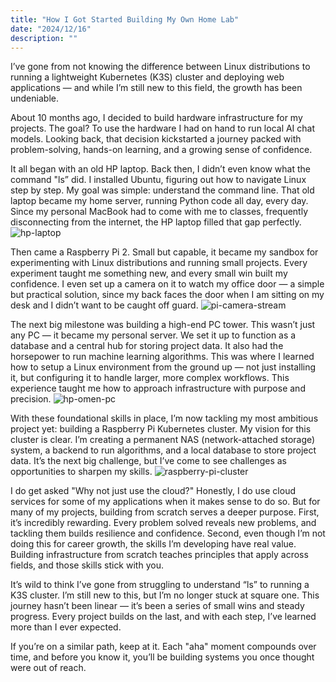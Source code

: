 ```yaml
---
title: "How I Got Started Building My Own Home Lab"
date: "2024/12/16"
description: ""
---
```


I’ve gone from not knowing the difference between Linux distributions to running a lightweight Kubernetes (K3S) cluster and deploying web applications — and while I’m still new to this field, the growth has been undeniable.

About 10 months ago, I decided to build hardware infrastructure for my projects. The goal? To use the hardware I had on hand to run local AI chat models. Looking back, that decision kickstarted a journey packed with problem-solving, hands-on learning, and a growing sense of confidence.

It all began with an old HP laptop. Back then, I didn’t even know what the command "ls” did. I installed Ubuntu, figuring out how to navigate Linux step by step. My goal was simple: understand the command line. That old laptop became my home server, running Python code all day, every day. Since my personal MacBook had to come with me to classes, frequently disconnecting from the internet, the HP laptop filled that gap perfectly.
![hp-laptop](/images/blogs-images/hp-laptop.JPG)

Then came a Raspberry Pi 2. Small but capable, it became my sandbox for experimenting with Linux distributions and running small projects. Every experiment taught me something new, and every small win built my confidence. I even set up a camera on it to watch my office door — a simple but practical solution, since my back faces the door when I am sitting on my desk and I didn’t want to be caught off guard.
![pi-camera-stream](/images/blogs-images/pi-camera-stream.jpeg)

The next big milestone was building a high-end PC tower. This wasn’t just any PC — it became my personal server. We set it up to function as a database and a central hub for storing project data. It also had the horsepower to run machine learning algorithms. This was where I learned how to setup a Linux environment from the ground up — not just installing it, but configuring it to handle larger, more complex workflows. This experience taught me how to approach infrastructure with purpose and precision.
![hp-omen-pc](/images/blogs-images/hp-omen-pc.png)

With these foundational skills in place, I’m now tackling my most ambitious project yet: building a Raspberry Pi Kubernetes cluster. My vision for this cluster is clear. I’m creating a permanent NAS (network-attached storage) system, a backend to run algorithms, and a local database to store project data. It’s the next big challenge, but I’ve come to see challenges as opportunities to sharpen my skills.
![raspberry-pi-cluster](/images/blogs-images/raspberry-pi-cluster.JPG)

I do get asked "Why not just use the cloud?" Honestly, I do use cloud services for some of my applications when it makes sense to do so. But for many of my projects, building from scratch serves a deeper purpose. First, it’s incredibly rewarding. Every problem solved reveals new problems, and tackling them builds resilience and confidence. Second, even though I’m not doing this for career growth, the skills I’m developing have real value. Building infrastructure from scratch teaches principles that apply across fields, and those skills stick with you.

It’s wild to think I’ve gone from struggling to understand “ls” to running a K3S cluster. I’m still new to this, but I’m no longer stuck at square one. This journey hasn’t been linear — it’s been a series of small wins and steady progress. Every project builds on the last, and with each step, I’ve learned more than I ever expected.

If you’re on a similar path, keep at it. Each "aha" moment compounds over time, and before you know it, you’ll be building systems you once thought were out of reach.